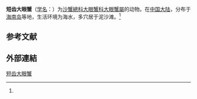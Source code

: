 {{Speciesbox
| name = 短齿大眼蟹
| status = 
| status_system = 
| image = 
| image_caption = 
| zoosectio = [[蟹派|蟹派]] Eubrachyura
| zoosubsection = [[胸孔亞派|胸孔亞派]] Thoracotremata
| genus = Macrophthalmus
| species = brevis
| authority = (Herbst, 1804)<ref name='id11940'>{{cite web| url =http://www.bioinfo.cn/db05/BjdwSpecies.php?action=view&id=11940| title =短齿大眼蟹| work =《中国动物物种编目数据库》| publisher =中国科学院微生物研究所| author =中国科学院动物研究所| accessdate =2009-04-28| deadurl =yes| archiveurl =https://web.archive.org/web/20160305095655/http://www.bioinfo.cn/db05/BjdwSpecies.php?action=view&id=11940| archivedate =2016-03-05}}</ref>
}}

'''短齿大眼蟹'''（[[学名|学名]]：{{lang|la|''Macrophthalmus brevis''}}）为[[沙蟹總科|沙蟹總科]][[大眼蟹科|大眼蟹科]][[大眼蟹屬|大眼蟹屬]]的动物。在[[中国大陆|中国大陆]]，分布于[[海南岛|海南岛]]等地，生活环境为海水，多穴居于泥沙滩。<ref name='id11940'/>

==参考文献==
{{reflist}}

==外部連結==
{{Wikispecies-inline|Macrophthalmus brevis}}
{{Taxonbar|from=Q13805748}}

[[Category:大眼蟹属|短齿大眼蟹]]


{{螃蟹小作品}}